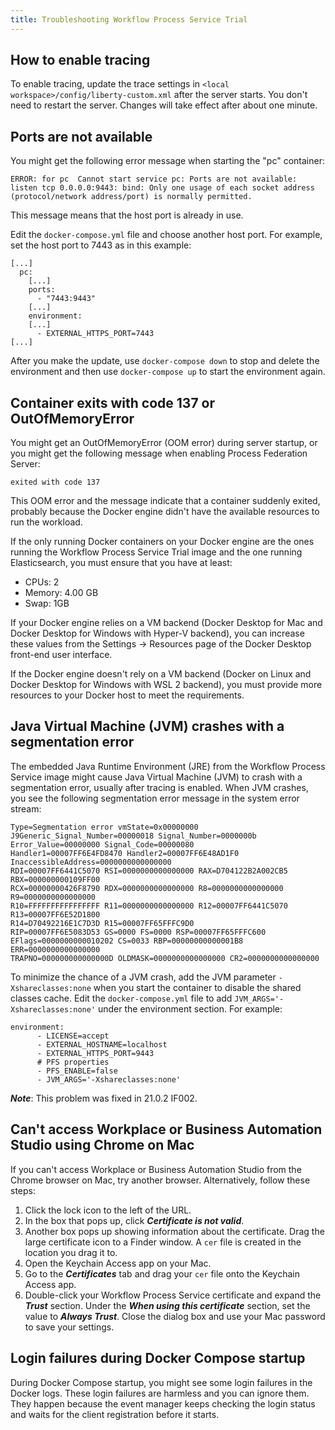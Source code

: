 ```yaml
---
title: Troubleshooting Workflow Process Service Trial
---
```


## How to enable tracing

To enable tracing, update the trace settings in `<local workspace>/config/liberty-custom.xml` after the server starts.  You don't need to restart the server. Changes will take effect after about one minute.

## Ports are not available

You might get the following error message when starting the "pc" container:

```
ERROR: for pc  Cannot start service pc: Ports are not available: listen tcp 0.0.0.0:9443: bind: Only one usage of each socket address (protocol/network address/port) is normally permitted.
```

This message means that the host port is already in use.

Edit the `docker-compose.yml` file and choose another host port. For example, set the host port to 7443 as in this example:

```
[...]
  pc:
    [...]    
    ports:
      - "7443:9443"
    [...] 
    environment:
    [...] 
      - EXTERNAL_HTTPS_PORT=7443
[...]
```

 After you make the update, use `docker-compose down` to stop and delete the environment and then use  `docker-compose up` to start the environment again.

## Container exits with code 137 or OutOfMemoryError

You might get an OutOfMemoryError (OOM error) during server startup, or you might get the following message when enabling Process Federation Server:

```
exited with code 137
```

This OOM error and the message indicate that a container suddenly exited, probably because the Docker engine didn't have the available resources to run the workload. 

If the only running Docker containers on your Docker engine are the ones running the Workflow Process Service Trial image and the one running Elasticsearch, you must ensure that you have at least:
- CPUs: 2
- Memory: 4.00 GB
- Swap: 1GB

If your Docker engine relies on a VM backend (Docker Desktop for Mac and Docker Desktop for Windows with Hyper-V backend), you can increase these values from the Settings -> Resources page of the Docker Desktop front-end user interface. 

If the Docker engine doesn't rely on a VM backend (Docker on Linux and Docker Desktop for Windows with WSL 2 backend), you must provide more resources to your Docker host to meet the requirements.

## Java Virtual Machine (JVM) crashes with a segmentation error

The embedded Java Runtime Environment (JRE) from the Workflow Process Service image might cause Java Virtual Machine (JVM) to crash with a segmentation error, usually after tracing is enabled. When JVM crashes, you see the following segmentation error message in the system error stream:

```
Type=Segmentation error vmState=0x00000000
J9Generic_Signal_Number=00000018 Signal_Number=0000000b Error_Value=00000000 Signal_Code=00000080
Handler1=00007FF6E4FD8470 Handler2=00007FF6E48AD1F0 InaccessibleAddress=0000000000000000
RDI=00007FF6441C5070 RSI=0000000000000000 RAX=D704122B2A002CB5 RBX=000000000109FF00
RCX=00000000426F8790 RDX=0000000000000000 R8=0000000000000000 R9=0000000000000000
R10=FFFFFFFFFFFFFFFF R11=0000000000000000 R12=00007FF6441C5070 R13=00007FF6E52D1800
R14=D70492216E1C7D3D R15=00007FF65FFFC9D0
RIP=00007FF6E5083D53 GS=0000 FS=0000 RSP=00007FF65FFFC600
EFlags=0000000000010202 CS=0033 RBP=00000000000001B8 ERR=0000000000000000
TRAPNO=000000000000000D OLDMASK=0000000000000000 CR2=0000000000000000

```

To minimize the chance of a JVM crash, add the JVM parameter `-Xshareclasses:none` when you start the container to disable the shared classes cache. Edit the `docker-compose.yml` file to add `JVM_ARGS='-Xshareclasses:none'` under the environment section. For example:

```
environment:
      - LICENSE=accept
      - EXTERNAL_HOSTNAME=localhost
      - EXTERNAL_HTTPS_PORT=9443
      # PFS properties
      - PFS_ENABLE=false
      - JVM_ARGS='-Xshareclasses:none'
```

***Note***: This problem was fixed in 21.0.2 IF002.

## Can't access Workplace or Business Automation Studio using Chrome on Mac

If you can't access Workplace or Business Automation Studio from the Chrome browser on Mac, try another browser. Alternatively, follow these steps:

1. Click the lock icon to the left of the URL.
2. In the box that pops up, click ***Certificate is not valid***.
3. Another box pops up showing information about the certificate. Drag the large certificate icon to a Finder window. A `cer` file is created in the location you drag it to.
4. Open the Keychain Access app on your Mac.
5. Go to the ***Certificates*** tab and drag your `cer` file onto the Keychain Access app.
6. Double-click your Workflow Process Service certificate and expand the ***Trust*** section. Under the ***When using this certificate*** section, set the value to ***Always Trust***.
Close the dialog box and use your Mac password to save your settings.

## Login failures during Docker Compose startup

During Docker Compose startup, you might see some login failures in the Docker logs. These login failures are harmless and you can ignore them. They happen because the event manager keeps checking the login status and waits for the client registration before it starts. 

